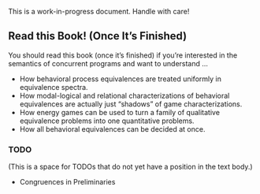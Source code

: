 ::: {.callout-warning}
This is a work-in-progress document. Handle with care!
:::

## Read this Book! (Once It's Finished) {.unnumbered .unlisted}


You should read this book (once it's finished) if you're interested in the semantics of concurrent programs and want to understand ...

- How behavioral process equivalences are treated uniformly in equivalence spectra.
- How modal-logical and relational characterizations of behavioral equivalences are actually just “shadows” of game characterizations.
- How energy games can be used to turn a family of qualitative equivalence problems into one quantitative problems.
- How all behavioral equivalences can be decided at once.

### TODO {.unnumbered .unlisted}

(This is a space for TODOs that do not yet have a position in the text body.)

- Congruences in Preliminaries

